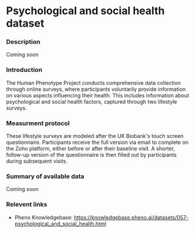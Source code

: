 # Psychological and social health dataset

### Description
Coming soon

### Introduction
The Human Phenotype Project conducts comprehensive data collection through online surveys, where participants voluntarily provide information on various aspects influencing their health. This includes information about psychological and social health factors, captured through two lifestyle surveys.

### Measurment protocol
These lifestyle surveys are modeled after the UK Biobank's touch screen questionnaire. Participants receive the full version via email to complete on the Zoho platform, either before or after their baseline visit. A shorter, follow-up version of the questionnaire is then filled out by participants during subsequent visits.

### Summary of available data
Coming soon

### Relevent links
* Pheno Knowledgebase: https://knowledgebase.pheno.ai/datasets/057-psychological_and_social_health.html

